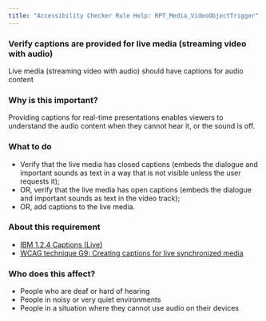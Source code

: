 ```yaml
---
title: "Accessibility Checker Rule Help: RPT_Media_VideoObjectTrigger"
---
```


<div className="toolHelp">
<Row>
<Column colLg={16} colMd={8} colSm={4} className="toolHead">

### Verify captions are provided for live media (streaming video with audio)

<div id="locLevel"></div>

Live media (streaming video with audio) should have captions for audio content

</Column>
</Row>
<Row>
<Column colLg={11} colMd={5} colSm={4} className="toolMain">

### Why is this important?

Providing captions for real-time presentations enables viewers to understand the audio content when they cannot hear it, or the sound is off.

<div id="locSnippet"></div>

### What to do

 * Verify that the live media has closed captions (embeds the dialogue and important sounds as text in a way that is not visible unless the user requests it);
 * OR, verify that the live media has open captions (embeds the dialogue and important sounds as text in the video track);
 * OR, add captions to the live media.

</Column>
<Column colLg={5} colMd={3} colSm={4} className="toolLeft">

### About this requirement

* [IBM 1.2.4 Captions (Live)](https://www.ibm.com/able/requirements/requirements/#1_2_4)
* [WCAG technique G9: Creating captions for live synchronized media](https://www.w3.org/WAI/WCAG21/Techniques/general/G9)

### Who does this affect?

 * People who are deaf or hard of hearing
 * People in noisy or very quiet environments
 * People in a situation where they cannot use audio on their devices

</Column>
</Row>
</div>

